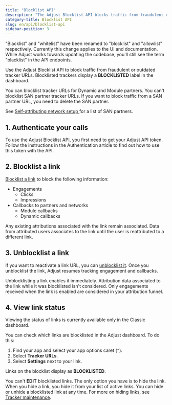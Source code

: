 ```yaml
---
title: "Blocklist API"
description: "The Adjust Blocklist API blocks traffic from fraudulent or outdated tracker URLs created for Dynamic and Module partners."
category-title: Blocklist API
slug: en/api/blocklist-api
sidebar-position: 3
---
```


<Callout type="important">

"Blacklist" and "whitelist" have been renamed to "blocklist" and "allowlist" respectively. Currently this change applies to the UI and documentation. While Adjust works towards updating the codebase, you'll still see the term "blacklist" in the API endpoints.

</Callout>

Use the Adjust Blocklist API to block traffic from fraudulent or outdated tracker URLs. Blocklisted trackers display a **BLOCKLISTED** label in the dashboard.

You can blocklist tracker URLs for Dynamic and Module partners. You can't blocklist SAN partner tracker URLs. If you want to block traffic from a SAN partner URL, you need to delete the SAN partner.

<Callout type="seealso">

See [Self-attributing network setup
](https://help.adjust.com/en/suite/article/self-attributing-network-san-setup) for a list of SAN partners.

</Callout>

## 1. Authenticate your calls

To use the Adjust Blocklist API, you first need to get your Adjust API token. Follow the instructions in the Authentication article to find out how to use this token with the API.

## 2. Blocklist a link

[Blocklist a link](/en/api/blocklist-api/blocklist) to block the following information:

* Engagements
   * Clicks
   * Impressions
* Callbacks to partners and networks
   * Module callbacks
   * Dynamic callbacks

Any existing attributions associated with the link remain associated. Data from attributed users associates to the link until the user is reattributed to a different link.

## 3. Unblocklist a link

If you want to reactivate a link URL, you can [unblocklist it](/en/api/blocklist-api/unblocklist). Once you unblocklist the link, Adjust resumes tracking engagement and callbacks.

<Callout type="note">

Unblocklisting a link enables it immediately. Attribution data associated to the link while it was blocklisted isn't considered. Only engagements received when the link is enabled are considered in your attribution funnel.

</Callout>

## 4. View link status

<Callout type="important">

Viewing the status of links is currently available only in the Classic dashboard.

</Callout>

You can check which links are blocklisted in the Adjust dashboard. To do this:

1. Find your app and select your app options caret (`^`).
2. Select **Tracker URLs**.
3. Select **Settings** next to your link.

Links on the blocklist display as **BLOCKLISTED**.

You can't **EDIT** blocklisted links. The only option you have is to hide the link. When you hide a link, you hide it from your list of active links. You can hide or unhide a blocklisted link at any time. For more on hiding links, see [Tracker maintenance](https://help.adjust.com/en/article/tracker-maintenance).
